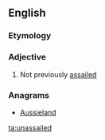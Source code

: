 ==English==

===Etymology===
{{prefix|un|assailed|lang=en}}

===Adjective===
{{en-adj|-}}

# Not previously [[assailed]]

===Anagrams===
* [[Aussieland#English|Aussieland]]

[[ta:unassailed]]